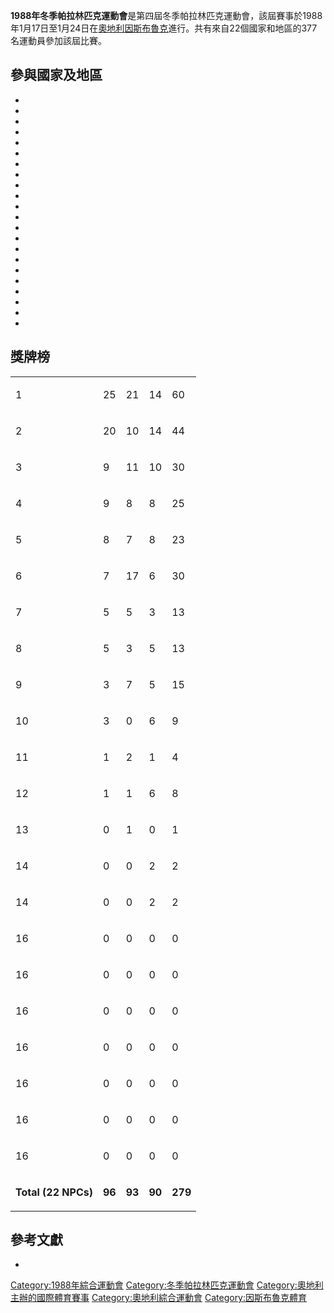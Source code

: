 {{noteTA|G1=Sports}}
{{Paralympics infobox|1988|Winter|
|Name = 第四屆冬季帕拉林匹克運動會
|Logo = 
|Host city = {{AUT}}[[因斯布魯克|因斯布魯克]]
|Nations participating = 22 
|Athletes participating = 377 
|Opening ceremony = 1月17日
|Closing ceremony = 1月25日
|Events = 3個大項
}}
{{Location map+|Austria |width=250|float=none}
 |alt==因斯布鲁克在奥地利
 |caption=因斯布鲁克在奥地利的位置
 |places=
  {{Location map~ | Austria  
   | label = 因斯布鲁克
   | background=white
    | lat_deg = 47.26
    | lon_deg = 11.39}}
    | link=[[因斯布鲁克|因斯布鲁克]]
}}

'''1988年冬季帕拉林匹克運動會'''是第四屆冬季帕拉林匹克運動會，該屆賽事於1988年1月17日至1月24日在[[奧地利|奧地利]][[因斯布魯克|因斯布魯克]]進行。共有來自22個國家和地區的377名運動員參加該屆比賽。

==參與國家及地區==
* {{flagIPCteam|FRG|1988年冬季}}
* {{flagIPCteam|AUS|1988年冬季}}
* {{flagIPCteam|AUT|1988年冬季}}
* {{flagIPCteam|BEL|1988年冬季}}
* {{flagIPCteam|CAN|1988年冬季}}
* {{flagIPCteam|TCH|1988年冬季}}
* {{flagIPCteam|DEN|1988年冬季}}
* {{flagIPCteam|ESP|1988年冬季}}
* {{flagIPCteam|USA|1988年冬季}}
* {{flagIPCteam|FIN|1988年冬季}}
* {{flagIPCteam|FRA|1988年冬季}}
* {{flagIPCteam|ITA|1988年冬季}}
* {{flagIPCteam|NED|1988年冬季}}
* {{flagIPCteam|JPN|1988年冬季}}
* {{flagIPCteam|YUG|1988年冬季}}
* {{flagIPCteam|NOR|1988年冬季}}
* {{flagIPCteam|NZL|1988年冬季}}
* {{flagIPCteam|POL|1988年冬季}}
* {{flagIPCteam|GBR|1988年冬季}}
* {{flagIPCteam|SWE|1988年冬季}}
* {{flagIPCteam|SUI|1988年冬季}}
* {{flagIPCteam|URS|1988年冬季}}

==獎牌榜==
{| {{RankedMedalTable|class=wikitable sortable}}
|-
|1 ||align="left"| {{flagIPCteam|NOR|1988年冬季}} || 25 || 21 || 14 || 60
|-bgcolor=ccccff
|2 ||align="left"| {{flagIPCteam|AUT|1988年冬季}} || 20 || 10 || 14 || 44
|-
|3 ||align="left"| {{flagIPCteam|FRG|1988年冬季}} || 9 || 11 || 10 || 30
|-
|4 ||align="left"| {{flagIPCteam|FIN|1988年冬季}} || 9 || 8 || 8 || 25
|-
|5 ||align="left"| {{flagIPCteam|SUI|1988年冬季}} || 8 || 7 || 8 || 23
|-
|6 ||align="left"| {{flagIPCteam|USA|1988年冬季}} || 7 || 17 || 6 || 30
|-
|7 ||align="left"| {{flagIPCteam|FRA|1988年冬季}} || 5 || 5 || 3 || 13
|-
|8 ||align="left"| {{flagIPCteam|CAN|1988年冬季}} || 5 || 3 || 5 || 13
|-
|9 ||align="left"| {{flagIPCteam|SWE|1988年冬季}} || 3 || 7 || 5 || 15
|-
|10 ||align="left"| {{flagIPCteam|ITA|1988年冬季}} || 3 || 0 || 6 || 9
|-
|11 ||align="left"| {{flagIPCteam|ESP|1988年冬季}} || 1 || 2 || 1 || 4
|-
|12 ||align="left"| {{flagIPCteam|POL|1988年冬季}} || 1 || 1 || 6 || 8
|-
|13 ||align="left"| {{flagIPCteam|NZL|1988年冬季}} || 0 || 1 || 0 || 1
|-
|14 ||align="left"| {{flagIPCteam|JPN|1988年冬季}} || 0 || 0 || 2 || 2
|-
|14 ||align="left"| {{flagIPCteam|URS|1988年冬季}} || 0 || 0 || 2 || 2
|-
|16 ||align="left"| {{flagIPCteam|AUS|1988年冬季}} || 0 || 0 || 0 || 0
|-
|16 ||align="left"| {{flagIPCteam|BEL|1988年冬季}} || 0 || 0 || 0 || 0
|-
|16 ||align="left"| {{flagIPCteam|TCH|1988年冬季}} || 0 || 0 || 0 || 0
|-
|16 ||align="left"| {{flagIPCteam|DEN|1988年冬季}} || 0 || 0 || 0 || 0
|-
|16 ||align="left"| {{flagIPCteam|GBR|1988年冬季}} || 0 || 0 || 0 || 0
|-
|16 ||align="left"| {{flagIPCteam|NED|1988年冬季}} || 0 || 0 || 0 || 0
|-
|16 ||align="left"| {{flagIPCteam|YUG|1988年冬季}} || 0 || 0 || 0 || 0
|- class="sortbottom"
!colspan=2| '''Total (22 NPCs)''' || '''96''' || '''93''' || '''90'''  || '''279'''
|}

==參考文獻==
<div class="references-small">
<references></references>
* {{en}}{{cite web |title=Innsbruck 1988 |publisher=[[國際帕拉林匹克委員會|國際帕拉林匹克委員會]] |accessdate=2010年8月2日 |url=http://www.paralympic.org/Paralympic_Games/Past_Games/Innsbruck_1988/index.html |archive-date=2016年8月21日 |archive-url=https://web.archive.org/web/20160821181407/https://www.paralympic.org/Paralympic_Games/Past_Games/Innsbruck_1988/index.html |dead-url=no }}
</div>

{{残疾人奥林匹克运动会}}

[[Category:1988年綜合運動會|Category:1988年綜合運動會]]
[[Category:冬季帕拉林匹克運動會|Category:冬季帕拉林匹克運動會]]
[[Category:奧地利主辦的國際體育賽事|Category:奧地利主辦的國際體育賽事]]
[[Category:奧地利綜合運動會|Category:奧地利綜合運動會]]
[[Category:因斯布魯克體育|Category:因斯布魯克體育]]